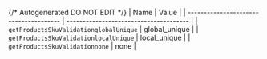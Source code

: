 {/* Autogenerated DO NOT EDIT  */}
| Name                                   | Value                                  |
| -------------------------------------- | -------------------------------------- |
| `getProductsSkuValidationglobalUnique` | global_unique                          |
| `getProductsSkuValidationlocalUnique`  | local_unique                           |
| `getProductsSkuValidationnone`         | none                                   |
